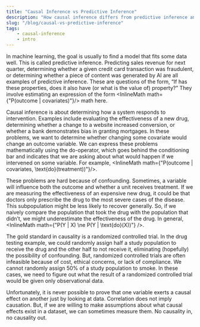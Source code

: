 ```yaml
---
title: "Causal Inference vs Predictive Inference"
description: "How causal inference differs from predictive inference and what makes the problem hard"
slug: "/blog/causal-vs-predictive-inference"
tags:
    - causal-inference
    - intro
---
```




In machine learning, the goal is usually to find a model that fits some data well. This is called predictive inference. Predicting sales revenue for next quarter, determining whether a given credit card transaction was fraudulent, or determining whether a piece of content was generated by AI are all examples of predictive inference. These are questions of the form, “If <X/> has these properties, does it also have (or what is the value of) <Y/> property?” They involve estimating an expression of the form <InlineMath math={"P(outcome | covariates)"}/> math here.

Causal inference is about determining how a system responds to intervention. Examples include evaluating the effectiveness of a new drug, determining whether a change to a website increased conversion, or whether a bank demonstrates bias in granting mortgages. In these problems, we want to determine whether changing some covariate would change an outcome variable. We can express these problems mathematically using the do-operator, which goes behind the conditioning bar and indicates that we are asking about what would happen if we intervened on some variable. For example, <InlineMath math={"P(outcome | covariates, \\text{do}(treatment))"}/>.

These problems are hard because of confounding. Sometimes, a variable will influence both the outcome and whether a unit receives treatment. If we are measuring the effectiveness of an expensive new drug, it could be that doctors only prescribe the drug to the most severe cases of the disease. This subpopulation might be less likely to recover generally. So, if we naively compare the population that took the drug with the population that didn’t, we might underestimate the effectiveness of the drug. In general, <InlineMath math={"P(Y | X) \\ne P(Y | \\text{do}(X))"} />.

The gold standard in causality is a randomized controlled trial. In the drug testing example, we could randomly assign half a study population to receive the drug and the other half to not receive it, eliminating (hopefully) the possibility of confounding. But, randomized controlled trials are often infeasible because of cost, ethical concerns, or lack of compliance. We cannot randomly assign 50% of a study population to smoke. In these cases, we need to figure out what the result of a randomized controlled trial would be given only observational data.

Unfortunately, it is never possible to prove that one variable exerts a causal effect on another just by looking at data. Correlation does not imply causation. But, if we are willing to make assumptions about what causal effects exist in a dataset, we can sometimes measure them. No causality in, no causality out.
